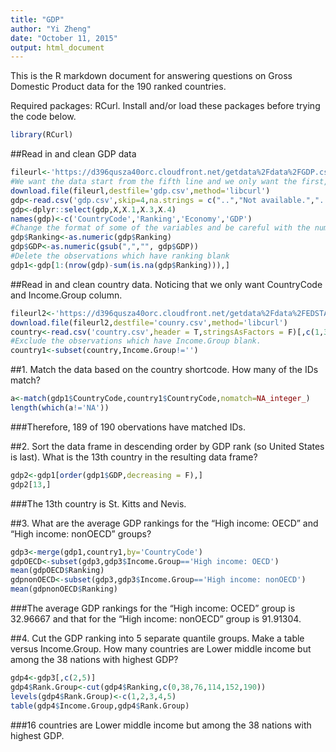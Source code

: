 ```yaml
---
title: "GDP"
author: "Yi Zheng"
date: "October 11, 2015"
output: html_document
---
```


This is the R markdown document for answering questions on Gross Domestic Product data for the 190 ranked countries. 

Required packages: RCurl. Install and/or load these packages before trying the code below.
```r
library(RCurl)
```

##Read in and clean GDP data
```r
fileurl<-'https://d396qusza40orc.cloudfront.net/getdata%2Fdata%2FGDP.csv'
#We want the data start from the fifth line and we only want the first, third, fourth and fifth columns.
download.file(fileurl,destfile='gdp.csv',method='libcurl')
gdp<-read.csv('gdp.csv',skip=4,na.strings = c("..","Not available.","..Not available"),stringsAsFactors = F)
gdp<-dplyr::select(gdp,X,X.1,X.3,X.4)
names(gdp)<-c('CountryCode','Ranking','Economy','GDP')
#Change the format of some of the variables and be careful with the number containing period
gdp$Ranking<-as.numeric(gdp$Ranking)
gdp$GDP<-as.numeric(gsub(",","", gdp$GDP))
#Delete the observations which have ranking blank
gdp1<-gdp[1:(nrow(gdp)-sum(is.na(gdp$Ranking))),]
```

##Read in and clean country data. Noticing that we only want CountryCode and Income.Group column. 
```r
fileurl2<-'https://d396qusza40orc.cloudfront.net/getdata%2Fdata%2FEDSTATS_Country.csv'
download.file(fileurl2,destfile='counry.csv',method='libcurl')
country<-read.csv('country.csv',header = T,stringsAsFactors = F)[,c(1,3)]
#Exclude the observations which have Income.Group blank.
country1<-subset(country,Income.Group!='')
```

##1. Match the data based on the country shortcode. How many of the IDs match? 
```r
a<-match(gdp1$CountryCode,country1$CountryCode,nomatch=NA_integer_)
length(which(a!='NA'))
```
###Therefore, 189 of 190 obervations have matched IDs.

##2. Sort the data frame in descending order by GDP rank (so United States is last). What is the 13th country in the resulting data frame?
```r
gdp2<-gdp1[order(gdp1$GDP,decreasing = F),]
gdp2[13,]
```
###The 13th country is St. Kitts and Nevis.

##3. What are the average GDP rankings for the "High income: OECD" and "High income: nonOECD" groups? 
```r
gdp3<-merge(gdp1,country1,by='CountryCode')
gdpOECD<-subset(gdp3,gdp3$Income.Group=='High income: OECD')
mean(gdpOECD$Ranking)
gdpnonOECD<-subset(gdp3,gdp3$Income.Group=='High income: nonOECD')
mean(gdpnonOECD$Ranking)
```
###The average GDP rankings for the "High income: OCED" group is 32.96667 and that for the "High income: nonOECD" group is 91.91304.


##4. Cut the GDP ranking into 5 separate quantile groups. Make a table versus Income.Group. How many countries are Lower middle income but among the 38 nations with highest GDP?
```r
gdp4<-gdp3[,c(2,5)]
gdp4$Rank.Group<-cut(gdp4$Ranking,c(0,38,76,114,152,190))
levels(gdp4$Rank.Group)<-c(1,2,3,4,5)
table(gdp4$Income.Group,gdp4$Rank.Group)
```
###16 countries are Lower middle income but among the 38 nations with highest GDP.